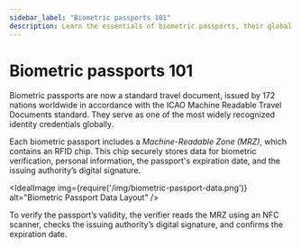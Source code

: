 ```yaml
---
sidebar_label: "Biometric passports 101"
description: Learn the essentials of biometric passports, their global adoption, MRZ data, RFID chip verification, and how they enable secure, machine-readable travel.
---
```


# Biometric passports 101

Biometric passports are now a standard travel document, issued by 172 nations worldwide in accordance with the ICAO Machine Readable Travel Documents standard. They serve as one of the most widely recognized identity credentials globally.

Each biometric passport includes a *Machine-Readable Zone (MRZ)*, which contains an RFID chip. This chip securely stores data for biometric verification, personal information, the passport's expiration date, and the issuing authority’s digital signature.

<IdealImage img={require('/img/biometric-passport-data.png')} alt="Biometric Passport Data Layout" />

To verify the passport’s validity, the verifier reads the MRZ using an NFC scanner, checks the issuing authority’s digital signature, and confirms the expiration date.
